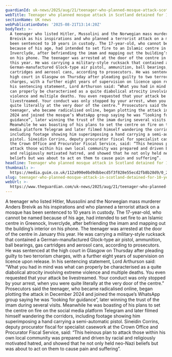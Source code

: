 ```yaml
---
guardianId: uk-news/2025/aug/21/teenager-who-planned-mosque-attack-scotland-detained
webTitle: Teenager who planned mosque attack in Scotland detained for 10 years
sectionName: UK news
webPublicationDate: '2025-08-21T13:14:20Z'
bodyText: >-
  A teenager who listed Hitler, Mussolini and the Norwegian mass murderer Anders
  Breivik as his inspirations and who planned a terrorist attack on a mosque has
  been sentenced to 10 years in custody. The 17-year-old, who cannot be named
  because of his age, had intended to set fire to an Islamic centre in Greenock,
  Inverclyde, after befriending the imam and mapping out the building’s interior
  on his phone. The teenager was arrested at the door of the centre in January
  this year. He was carrying a military-style rucksack that contained a
  German-manufactured Glock-type air pistol, ammunition, ball bearings, gas
  cartridges and aerosol cans, according to prosecutors. He was sentenced at the
  high court in Glasgow on Thursday after pleading guilty to two terrorism
  charges, with a further eight years of supervision on licence upon release. In
  his sentencing statement, Lord Arthurson said: “What you had in mind was what
  can properly be characterised as a quite diabolical atrocity involving extreme
  violence and multiple deaths. You even requested that your attack be
  livestreamed. Your conduct was only stopped by your arrest, when you were
  quite literally at the very door of the centre.” Prosecutors said the
  teenager, who became radicalised online, began plotting the attack in December
  2024 and joined the mosque’s WhatsApp group saying he was “looking for
  guidance”, later winning the trust of the imam during several visits.
  Meanwhile he was boasting of his plans to set the centre on fire on the social
  media platform Telegram and later filmed himself wandering the corridors,
  including footage showing him superimposing a hand carrying a semi-automatic
  pistol. Sineidin Corrins, deputy procurator fiscal for specialist casework at
  the Crown Office and Procurator Fiscal Service, said: “This heinous plan to
  attack those within his own local community was prepared and driven by racial
  and religiously motivated hatred, and showed that he not only held neo-Nazi
  beliefs but was about to act on them to cause pain and suffering”.
headline: Teenager who planned mosque attack in Scotland detained for 10 years
thumbnail: >-
  https://media.guim.co.uk/112a990e0bd9dbbecd5f3f828e55ecd2fb8b28d9/0_205_2040_1631/500.jpg
slug: teenager-who-planned-mosque-attack-in-scotland-detained-for-10-years
webUrl: >-
  https://www.theguardian.com/uk-news/2025/aug/21/teenager-who-planned-mosque-attack-scotland-detained
---
```

A teenager who listed Hitler, Mussolini and the Norwegian mass murderer Anders Breivik as his inspirations and who planned a terrorist attack on a mosque has been sentenced to 10 years in custody. The 17-year-old, who cannot be named because of his age, had intended to set fire to an Islamic centre in Greenock, Inverclyde, after befriending the imam and mapping out the building’s interior on his phone. The teenager was arrested at the door of the centre in January this year. He was carrying a military-style rucksack that contained a German-manufactured Glock-type air pistol, ammunition, ball bearings, gas cartridges and aerosol cans, according to prosecutors. He was sentenced at the high court in Glasgow on Thursday after pleading guilty to two terrorism charges, with a further eight years of supervision on licence upon release. In his sentencing statement, Lord Arthurson said: “What you had in mind was what can properly be characterised as a quite diabolical atrocity involving extreme violence and multiple deaths. You even requested that your attack be livestreamed. Your conduct was only stopped by your arrest, when you were quite literally at the very door of the centre.” Prosecutors said the teenager, who became radicalised online, began plotting the attack in December 2024 and joined the mosque’s WhatsApp group saying he was “looking for guidance”, later winning the trust of the imam during several visits. Meanwhile he was boasting of his plans to set the centre on fire on the social media platform Telegram and later filmed himself wandering the corridors, including footage showing him superimposing a hand carrying a semi-automatic pistol. Sineidin Corrins, deputy procurator fiscal for specialist casework at the Crown Office and Procurator Fiscal Service, said: “This heinous plan to attack those within his own local community was prepared and driven by racial and religiously motivated hatred, and showed that he not only held neo-Nazi beliefs but was about to act on them to cause pain and suffering”.
